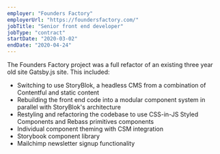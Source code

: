 ```yaml
---
employer: "Founders Factory"
employerUrl: "https://foundersfactory.com/"
jobTitle: "Senior front end developer"
jobType: "contract"
startDate: "2020-03-02"
endDate: "2020-04-24"
---
```


The Founders Factory project was a full refactor of an existing three year old site Gatsby.js site. This included:

- Switching to use StoryBlok, a headless CMS from a combination of Contentful and static content
- Rebuilding the front end code into a modular component system in parallel with StoryBlok's architecture
- Restyling and refactoring the codebase to use CSS-in-JS Styled Components and Rebass primitives components
- Individual component theming with CSM integration
- Storybook component library
- Mailchimp newsletter signup functionality
